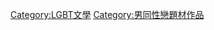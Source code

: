 {{Portal|LGBT}}
{{catmore}}

[[Category:LGBT文學|Category:LGBT文學]]
[[Category:男同性戀題材作品|Category:男同性戀題材作品]]